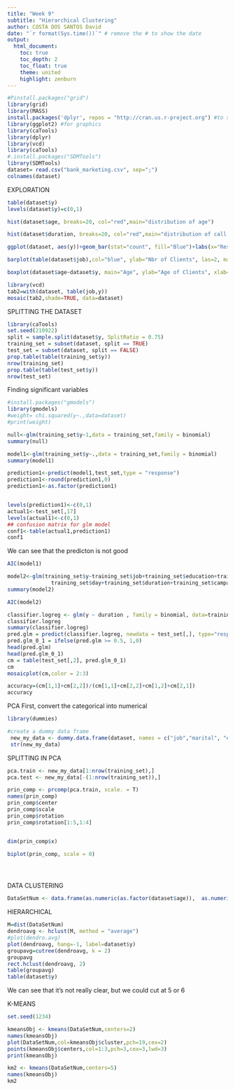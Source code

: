 ---
title: "Week 9"
subtitle: "Hierarchical Clustering"
author: COSTA DOS SANTOS David
date: "`r format(Sys.time())`" # remove the # to show the date
output:
  html_document:
    toc: true
    toc_depth: 2
    toc_float: true
    theme: united
    highlight: zenburn
---

```{r}
#Pinstall.packages("grid")
library(grid)
library(MASS)
install.packages('dplyr', repos = "http://cran.us.r-project.org") #to subset, summarize,rearrange etc
library(ggplot2) #for graphics
library(caTools)
library(dplyr)
library(vcd)
library(caTools)
#.install.packages("SDMTools")
library(SDMTools)
dataset= read.csv("bank_marketing.csv", sep=";")
colnames(dataset)
```

EXPLORATION
```{r}
table(dataset$y)
levels(dataset$y)=c(0,1)
```

```{r}
hist(dataset$age, breaks=20, col="red",main="distribution of age")
```

```{r}
hist(dataset$duration, breaks=20, col="red",main="distribution of call duration")

```

```{r}
ggplot(dataset, aes(y))+geom_bar(stat="count", fill="Blue")+labs(x="Response", title="Response Count")
```


```{r}
barplot(table(dataset$job),col="blue", ylab="Nbr of Clients", las=2, main="job", cex.names=.8,cex.axis=0.8)
```

```{r}
boxplot(dataset$age~dataset$y, main="Age", ylab="Age of Clients", xlab="Deposit open or not")
```





```{r}
library(vcd)
tab2=with(dataset, table(job,y))
mosaic(tab2,shade=TRUE, data=dataset)
```






SPLITTING THE DATASET
```{r}
library(caTools)
set.seed(210922)
split = sample.split(dataset$y, SplitRatio = 0.75)
training_set = subset(dataset, split == TRUE)
test_set = subset(dataset, split == FALSE) 
prop.table(table(training_set$y))
nrow(training_set)
prop.table(table(test_set$y))
nrow(test_set)
```

Finding significant variables
```{r}
#install.packages("gmodels")
library(gmodels)
#weight= chi.squared(y~.,data=dataset)
#print(weight)
```

```{r}
null<-glm(training_set$y~1,data = training_set,family = binomial)
summary(null)
```

```{r}
model1<-glm(training_set$y~.,data = training_set,family = binomial)
summary(model1)
```
```{r}

prediction1<-predict(model1,test_set,type = "response")
prediction1<-round(prediction1,0)
prediction1<-as.factor(prediction1)


levels(prediction1)<-c(0,1)
actual1<-test_set[,17]
levels(actual1)<-c(0,1)
## confusion matrix for glm model
conf1<-table(actual1,prediction1)
conf1 
```
We can see that the predicton is not good
```{r}
AIC(model1)
```


```{r}

model2<-glm(training_set$y~training_set$job+training_set$education+training_set$default+training_set$contact+training_set$month+
              training_set$day+training_set$duration+training_set$campaign+training_set$pdays+training_set$poutcome,data = training_set,family = binomial)
summary(model2)
```
```{r}
AIC(model2)
```

```{r}
classifier.logreg <- glm(y ~ duration , family = binomial, data=training_set)
classifier.logreg
summary(classifier.logreg)
pred.glm = predict(classifier.logreg, newdata = test_set[,], type="response")
pred.glm_0_1 = ifelse(pred.glm >= 0.5, 1,0)
head(pred.glm)
head(pred.glm_0_1)
cm = table(test_set[,2], pred.glm_0_1)
cm
mosaicplot(cm,color = 2:3)

accuracy=(cm[1,1]+cm[2,2])/(cm[1,1]+cm[2,2]+cm[1,2]+cm[2,1])
accuracy
```


PCA
First, convert the categorical into numerical
```{r}
library(dummies)

#create a dummy data frame
 new_my_data <- dummy.data.frame(dataset, names = c("job","marital", "education","default", "housing","loan","contact","month","poutcome","y"))
 str(new_my_data)
```

SPLITTING IN PCA
```{r}
pca.train <- new_my_data[1:nrow(training_set),]
pca.test <- new_my_data[-(1:nrow(training_set)),]
```

```{r}
prin_comp <- prcomp(pca.train, scale. = T)
names(prin_comp)
prin_comp$center
prin_comp$scale
prin_comp$rotation
prin_comp$rotation[1:5,1:4]


dim(prin_comp$x)

biplot(prin_comp, scale = 0)





```


DATA CLUSTERING

```{r}
DataSetNum <- data.frame(as.numeric(as.factor(dataset$age)),  as.numeric(as.factor(dataset$job)),as.numeric(as.factor(dataset$marital)), as.numeric(as.factor(dataset$education)),as.numeric(as.factor(dataset$housing)), as.numeric(as.factor(dataset$loan)))
```

HIERARCHICAL
```{r}

M=dist(DataSetNum)
dendroavg <- hclust(M, method = "average")
#plot(dendro.avg)
plot(dendroavg, hang=-1, label=dataset$y)
groupavg=cutree(dendroavg, k = 2)
groupavg
rect.hclust(dendroavg, 2)
table(groupavg)
table(dataset$y)
```
We can see that it's not really clear, but we could cut at 5 or 6

K-MEANS
```{r}
set.seed(1234)

kmeansObj <- kmeans(DataSetNum,centers=2)
names(kmeansObj)
plot(DataSetNum,col=kmeansObj$cluster,pch=19,cex=2)
points(kmeansObj$centers,col=1:3,pch=3,cex=3,lwd=3)
print(kmeansObj)
```

```{r}
km2 <- kmeans(DataSetNum,centers=5)
names(kmeansObj)
km2
```


